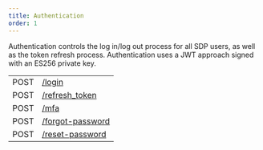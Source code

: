 ```yaml
---
title: Authentication
order: 1
---
```



Authentication controls the log in/log out process for all SDP users, as well as the token refresh process. Authentication uses a JWT approach signed with an ES256 private key.

<EndpointsTable title="Endpoints">

| | |
| --- | --------------------- |
| POST | [/login](../log-in.api.mdx) |
| POST | [/refresh_token](../refresh-token.api.mdx) |
| POST | [/mfa](../authenticate-mfa.api.mdx) |
| POST | [/forgot-password](../forgot-password.api.mdx) |
| POST | [/reset-password](../reset-password.api.mdx) |


</EndpointsTable>